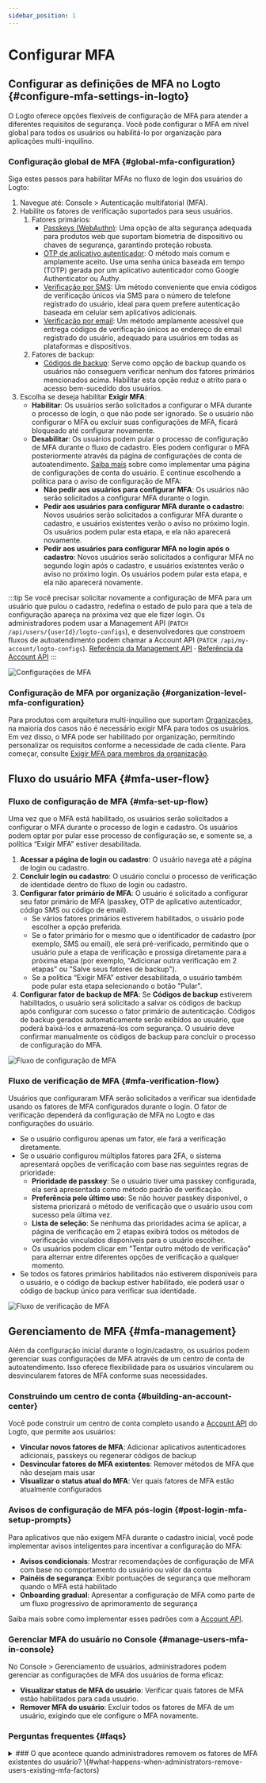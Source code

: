 ```yaml
---
sidebar_position: 1
---
```


# Configurar MFA

## Configurar as definições de MFA no Logto \{#configure-mfa-settings-in-logto}

O Logto oferece opções flexíveis de configuração de MFA para atender a diferentes requisitos de segurança. Você pode configurar o MFA em nível global para todos os usuários ou habilitá-lo por organização para aplicações multi-inquilino.

### Configuração global de MFA \{#global-mfa-configuration}

Siga estes passos para habilitar MFAs no fluxo de login dos usuários do Logto:

1. Navegue até: <CloudLink to="/mfa">Console > Autenticação multifatorial (MFA)</CloudLink>.
2. Habilite os fatores de verificação suportados para seus usuários.
   1. Fatores primários:
      - [Passkeys (WebAuthn)](/end-user-flows/mfa/webauthn): Uma opção de alta segurança adequada para produtos web que suportam biometria de dispositivo ou chaves de segurança, garantindo proteção robusta.
      - [OTP de aplicativo autenticador](/end-user-flows/mfa/authenticator-app-otp): O método mais comum e amplamente aceito. Use uma senha única baseada em tempo (TOTP) gerada por um aplicativo autenticador como Google Authenticator ou Authy.
      - [Verificação por SMS](/end-user-flows/mfa/sms-mfa): Um método conveniente que envia códigos de verificação únicos via SMS para o número de telefone registrado do usuário, ideal para quem prefere autenticação baseada em celular sem aplicativos adicionais.
      - [Verificação por email](/end-user-flows/mfa/email-mfa): Um método amplamente acessível que entrega códigos de verificação únicos ao endereço de email registrado do usuário, adequado para usuários em todas as plataformas e dispositivos.
   2. Fatores de backup:
      - [Códigos de backup](/end-user-flows/mfa/backup-codes): Serve como opção de backup quando os usuários não conseguem verificar nenhum dos fatores primários mencionados acima. Habilitar esta opção reduz o atrito para o acesso bem-sucedido dos usuários.
3. Escolha se deseja habilitar **Exigir MFA**:
   - **Habilitar**: Os usuários serão solicitados a configurar o MFA durante o processo de login, o que não pode ser ignorado. Se o usuário não configurar o MFA ou excluir suas configurações de MFA, ficará bloqueado até configurar novamente.
   - **Desabilitar**: Os usuários podem pular o processo de configuração de MFA durante o fluxo de cadastro. Eles podem configurar o MFA posteriormente através da página de configurações de conta de autoatendimento. [Saiba mais](/end-user-flows/account-settings/) sobre como implementar uma página de configurações de conta do usuário. E continue escolhendo a política para o aviso de configuração de MFA:
     - **Não pedir aos usuários para configurar MFA**: Os usuários não serão solicitados a configurar MFA durante o login.
     - **Pedir aos usuários para configurar MFA durante o cadastro**: Novos usuários serão solicitados a configurar MFA durante o cadastro, e usuários existentes verão o aviso no próximo login. Os usuários podem pular esta etapa, e ela não aparecerá novamente.
     - **Pedir aos usuários para configurar MFA no login após o cadastro**: Novos usuários serão solicitados a configurar MFA no segundo login após o cadastro, e usuários existentes verão o aviso no próximo login. Os usuários podem pular esta etapa, e ela não aparecerá novamente.

:::tip
Se você precisar solicitar novamente a configuração de MFA para um usuário que pulou o cadastro, redefina o estado de pulo para que a tela de configuração apareça na próxima vez que ele fizer login. Os administradores podem usar a Management API (`PATCH /api/users/{userId}/logto-configs`), e desenvolvedores que constroem fluxos de autoatendimento podem chamar a Account API (`PATCH /api/my-account/logto-configs`). [Referência da Management API](https://openapi.logto.io/operation/operation-updateuserlogtoconfig) · [Referência da Account API](https://openapi.logto.io/operation/operation-updatelogtoconfig)
:::

<img src="/img/assets/configure-mfa.png" alt="Configurações de MFA" />

### Configuração de MFA por organização \{#organization-level-mfa-configuration}

Para produtos com arquitetura multi-inquilino que suportam [Organizações](/organizations), na maioria dos casos não é necessário exigir MFA para todos os usuários. Em vez disso, o MFA pode ser habilitado por organização, permitindo personalizar os requisitos conforme a necessidade de cada cliente. Para começar, consulte [Exigir MFA para membros da organização](/organizations/organization-management#require-mfa-for-organization-members).

## Fluxo do usuário MFA \{#mfa-user-flow}

### Fluxo de configuração de MFA \{#mfa-set-up-flow}

Uma vez que o MFA está habilitado, os usuários serão solicitados a configurar o MFA durante o processo de login e cadastro. Os usuários podem optar por pular esse processo de configuração se, e somente se, a política “Exigir MFA” estiver desabilitada.

1. **Acessar a página de login ou cadastro**: O usuário navega até a página de login ou cadastro.
2. **Concluir login ou cadastro**: O usuário conclui o processo de verificação de identidade dentro do fluxo de login ou cadastro.
3. **Configurar fator primário de MFA**: O usuário é solicitado a configurar seu fator primário de MFA (passkey, OTP de aplicativo autenticador, código SMS ou código de email).
   - Se vários fatores primários estiverem habilitados, o usuário pode escolher a opção preferida.
   - Se o fator primário for o mesmo que o identificador de cadastro (por exemplo, SMS ou email), ele será pré-verificado, permitindo que o usuário pule a etapa de verificação e prossiga diretamente para a próxima etapa (por exemplo, "Adicionar outra verificação em 2 etapas" ou "Salve seus fatores de backup").
   - Se a política “Exigir MFA” estiver desabilitada, o usuário também pode pular esta etapa selecionando o botão "Pular".
4. **Configurar fator de backup de MFA**: Se **Códigos de backup** estiverem habilitados, o usuário será solicitado a salvar os códigos de backup após configurar com sucesso o fator primário de autenticação. Códigos de backup gerados automaticamente serão exibidos ao usuário, que poderá baixá-los e armazená-los com segurança. O usuário deve confirmar manualmente os códigos de backup para concluir o processo de configuração do MFA.

<img src="/img/assets/link-mfa.png" alt="Fluxo de configuração de MFA" />

### Fluxo de verificação de MFA \{#mfa-verification-flow}

Usuários que configuraram MFA serão solicitados a verificar sua identidade usando os fatores de MFA configurados durante o login. O fator de verificação dependerá da configuração de MFA no Logto e das configurações do usuário.

- Se o usuário configurou apenas um fator, ele fará a verificação diretamente.
- Se o usuário configurou múltiplos fatores para 2FA, o sistema apresentará opções de verificação com base nas seguintes regras de prioridade:
  - **Prioridade de passkey**: Se o usuário tiver uma passkey configurada, ela será apresentada como método padrão de verificação.
  - **Preferência pelo último uso**: Se não houver passkey disponível, o sistema priorizará o método de verificação que o usuário usou com sucesso pela última vez.
  - **Lista de seleção**: Se nenhuma das prioridades acima se aplicar, a página de verificação em 2 etapas exibirá todos os métodos de verificação vinculados disponíveis para o usuário escolher.
  - Os usuários podem clicar em "Tentar outro método de verificação" para alternar entre diferentes opções de verificação a qualquer momento.
- Se todos os fatores primários habilitados não estiverem disponíveis para o usuário, e o código de backup estiver habilitado, ele poderá usar o código de backup único para verificar sua identidade.

<img src="/img/assets/verify-mfa.png" alt="Fluxo de verificação de MFA" />

## Gerenciamento de MFA \{#mfa-management}

Além da configuração inicial durante o login/cadastro, os usuários podem gerenciar suas configurações de MFA através de um centro de conta de autoatendimento. Isso oferece flexibilidade para os usuários vincularem ou desvincularem fatores de MFA conforme suas necessidades.

### Construindo um centro de conta \{#building-an-account-center}

Você pode construir um centro de conta completo usando a [Account API](/end-user-flows/account-settings/by-account-api) do Logto, que permite aos usuários:

- **Vincular novos fatores de MFA**: Adicionar aplicativos autenticadores adicionais, passkeys ou regenerar códigos de backup
- **Desvincular fatores de MFA existentes**: Remover métodos de MFA que não desejam mais usar
- **Visualizar o status atual do MFA**: Ver quais fatores de MFA estão atualmente configurados

### Avisos de configuração de MFA pós-login \{#post-login-mfa-setup-prompts}

Para aplicativos que não exigem MFA durante o cadastro inicial, você pode implementar avisos inteligentes para incentivar a configuração do MFA:

- **Avisos condicionais**: Mostrar recomendações de configuração de MFA com base no comportamento do usuário ou valor da conta
- **Painéis de segurança**: Exibir pontuações de segurança que melhoram quando o MFA está habilitado
- **Onboarding gradual**: Apresentar a configuração de MFA como parte de um fluxo progressivo de aprimoramento de segurança

Saiba mais sobre como implementar esses padrões com a [Account API](/end-user-flows/account-settings/by-account-api).

### Gerenciar MFA do usuário no Console \{#manage-users-mfa-in-console}

No <CloudLink to="/user">Console > Gerenciamento de usuários</CloudLink>, administradores podem gerenciar as configurações de MFA dos usuários de forma eficaz:

- **Visualizar status de MFA do usuário**: Verificar quais fatores de MFA estão habilitados para cada usuário.
- **Remover MFA do usuário**: Excluir todos os fatores de MFA de um usuário, exigindo que ele configure o MFA novamente.

### Perguntas frequentes \{#faqs}

<details>
<summary>
### O que acontece quando administradores removem os fatores de MFA existentes do usuário? \{#what-happens-when-administrators-remove-users-existing-mfa-factors}
</summary>
Quando administradores removem todos os fatores primários de MFA de um usuário (passkey, OTP de aplicativo autenticador, SMS ou email), os seguintes cenários ocorrerão no próximo login do usuário:

**Cenário 1: Nenhum fator de MFA restante**

- Se não existirem fatores de MFA (incluindo nenhum código de backup) e a [política de MFA](#global-mfa-configuration) exigir MFA, o usuário poderá fazer login sem verificação de MFA e será imediatamente solicitado a configurar o MFA novamente.

**Cenário 2: Códigos de backup ainda existem**

- Se ainda houver códigos de backup disponíveis, o usuário deverá primeiro verificar usando um código de backup durante o login.
- Após a verificação bem-sucedida do código de backup, o usuário será solicitado a configurar um novo fator primário de MFA.
- Se o usuário poderá pular essa configuração depende da política de MFA configurada.
- Essa abordagem evita que os usuários fiquem bloqueados em suas contas quando não houver fatores primários disponíveis.

 </details>
